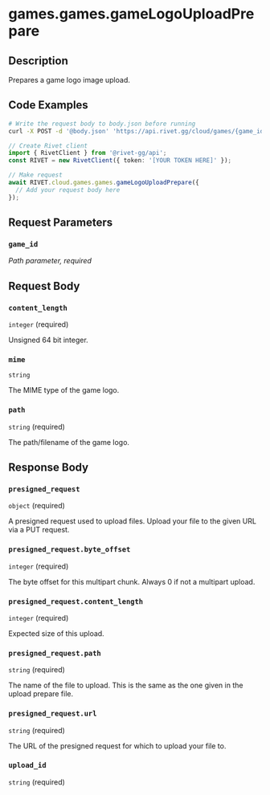 

# games.games.gameLogoUploadPrepare



## Description

Prepares a game logo image upload.


## Code Examples

<CodeGroup title='Request' tag='POST' label='https://api.rivet.gg/cloud/games/{game_id}/logo-upload/prepare'>

```bash {{ "title": "cURL" }}
# Write the request body to body.json before running
curl -X POST -d '@body.json' 'https://api.rivet.gg/cloud/games/{game_id}/logo-upload/prepare'
```

```ts
// Create Rivet client
import { RivetClient } from '@rivet-gg/api';
const RIVET = new RivetClient({ token: '[YOUR TOKEN HERE]' });

// Make request
await RIVET.cloud.games.games.gameLogoUploadPrepare({
  // Add your request body here
});
```

</CodeGroup>


## Request Parameters


### `game_id`

_Path parameter, required_





## Request Body

### `content_length`

`integer` (required)

Unsigned 64 bit integer.

### `mime`

`string`

The MIME type of the game logo.

### `path`

`string` (required)

The path/filename of the game logo.




## Response Body

### `presigned_request`

`object` (required)

A presigned request used to upload files. Upload your file to the given URL via a PUT request.

### `presigned_request.byte_offset`

`integer` (required)

The byte offset for this multipart chunk. Always 0 if not a multipart upload.

### `presigned_request.content_length`

`integer` (required)

Expected size of this upload.

### `presigned_request.path`

`string` (required)

The name of the file to upload. This is the same as the one given in the upload prepare file.

### `presigned_request.url`

`string` (required)

The URL of the presigned request for which to upload your file to.

### `upload_id`

`string` (required)



